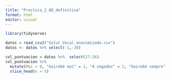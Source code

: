 ```yaml
---
title: "Practica_2_AD_definitiva"
format: html
editor: visual
---
```


```r
library(tidyverse)
```


```r
datos = read_csv2("Salut_Vocal_anonimizada.csv")
datos <- datos %>% select(-1,-38)
```

```r
col_puntuacion = datos %>%  select(27:36)
col_puntuacion %>% 
  mutate(Mai = 0, "Gairebé mai" = 1, "A vegades" = 2, "Gairebé sempre" = 3, "Sempre" = 4) %>% 
  slice_head(n = 5)
```

